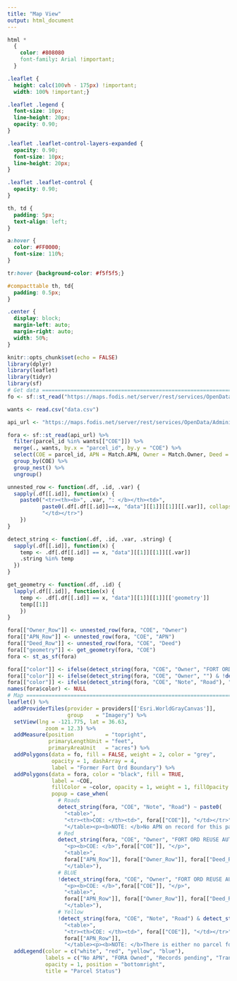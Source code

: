 ```yaml
---
title: "Map View"
output: html_document
---
```


```css
html *
  {
    color: #808080
    font-family: Arial !important;
  }

.leaflet {
  height: calc(100vh - 175px) !important;
  width: 100% !important;}

.leaflet .legend {
  font-size: 10px;
  line-height: 20px;
  opacity: 0.90;
}

.leaflet .leaflet-control-layers-expanded {
  opacity: 0.90;
  font-size: 10px;
  line-height: 20px;
}

.leaflet .leaflet-control {
  opacity: 0.90;
}

th, td {
  padding: 5px;
  text-align: left;
}

a:hover {
  color: #FF0000;
  font-size: 110%;
}

tr:hover {background-color: #f5f5f5;}

#compacttable th, td{
  padding: 0.5px;
}

.center {
  display: block;
  margin-left: auto;
  margin-right: auto;
  width: 50%;
}
```

```r
knitr::opts_chunk$set(echo = FALSE)
library(dplyr)
library(leaflet)
library(tidyr)
library(sf)
# Get data =====================================================================
fo <- sf::st_read("https://maps.fodis.net/server/rest/services/OpenData/AdministrativeBoundaries/FeatureServer/4/query?where=1%3D1&outFields=*&outSR=4326&f=json")

wants <- read.csv("data.csv")

api_url <- "https://maps.fodis.net/server/rest/services/OpenData/AdministrativeBoundaries/FeatureServer/1/query?where=1%3D1&outFields=*&outSR=4326&f=json"

fora <- sf::st_read(api_url) %>% 
  filter(parcel_id %in% wants[["COE"]]) %>%
  merge(., wants, by.x = "parcel_id", by.y = "COE") %>%
  select(COE = parcel_id, APN = Match.APN, Owner = Match.Owner, Deed = Match.Deed, Note) %>%
  group_by(COE) %>%
  group_nest() %>%
  ungroup()

unnested_row <- function(.df, .id, .var) {
  sapply(.df[[.id]], function(x) {
    paste0("<tr><th><b>", .var, ": </b></th><td>",
           paste0(.df[.df[[.id]]==x, "data"][[1]][[1]][[.var]], collapse = "</td><td>"),
           "</td></tr>")
    })
}

detect_string <- function(.df, .id, .var, .string) {
  sapply(.df[[.id]], function(x) {
    temp <- .df[.df[[.id]] == x, "data"][[1]][[1]][[.var]]
    .string %in% temp
  })
}

get_geometry <- function(.df, .id) {
  lapply(.df[[.id]], function(x) {
    temp <- .df[.df[[.id]] == x, "data"][[1]][[1]][['geometry']]
    temp[[1]]
    })
}

fora[["Owner_Row"]] <- unnested_row(fora, "COE", "Owner")
fora[["APN_Row"]] <- unnested_row(fora, "COE", "APN")
fora[["Deed_Row"]] <- unnested_row(fora, "COE", "Deed")
fora[["geometry"]] <- get_geometry(fora, "COE")
fora <- st_as_sf(fora)
```

```r
fora[["color"]] <- ifelse(detect_string(fora, "COE", "Owner", "FORT ORD REUSE AUTHORITY"), "red", "blue")
fora[["color"]] <- ifelse(detect_string(fora, "COE", "Owner", "") & !detect_string(fora, "COE", "Owner", "FORT ORD REUSE AUTHORITY"), "yellow", fora[["color"]])
fora[["color"]] <- ifelse(detect_string(fora, "COE", "Note", "Road"), "white", fora[["color"]])
names(fora$color) <- NULL
# Map ==========================================================================
leaflet() %>%
  addProviderTiles(provider = providers[['Esri.WorldGrayCanvas']],
                   group    = "Imagery") %>%
  setView(lng = -121.775, lat = 36.63,
            zoom = 12.3) %>%
  addMeasure(position          = "topright",
             primaryLengthUnit = "feet", 
             primaryAreaUnit   = "acres") %>%
  addPolygons(data = fo, fill = FALSE, weight = 2, color = "grey",
              opacity = 1, dashArray = 4, 
              label = "Former Fort Ord Boundary") %>%
  addPolygons(data = fora, color = "black", fill = TRUE,
              label = ~COE,
              fillColor = ~color, opacity = 1, weight = 1, fillOpacity = 0.5,
              popup = case_when(
                # Roads
                detect_string(fora, "COE", "Note", "Road") ~ paste0(
                  "<table>",
                  "<tr><th>COE: </th><td>", fora[["COE"]], "</td></tr>",
                  "</table><p><b>NOTE: </b>No APN on record for this parcel.</p>"),
                # Red
                detect_string(fora, "COE", "Owner", "FORT ORD REUSE AUTHORITY") ~ paste0(
                  "<p><b>COE: </b>",fora[["COE"]], "</p>",
                  "<table>",
                  fora[["APN_Row"]], fora[["Owner_Row"]], fora[["Deed_Row"]],
                  "</table>"),
                # BLUE
                !detect_string(fora, "COE", "Owner", "FORT ORD REUSE AUTHORITY") & !detect_string(fora, "COE", "Note", "Road") & !detect_string(fora, "COE", "Owner", "")   ~ paste0(
                  "<p><b>COE: </b>",fora[["COE"]], "</p>",
                  "<table>",
                  fora[["APN_Row"]], fora[["Owner_Row"]], fora[["Deed_Row"]],
                  "</table>"),
                # Yellow
                !detect_string(fora, "COE", "Note", "Road") & detect_string(fora, "COE", "Owner", "") ~paste0(
                  "<table>",
                  "<tr><th>COE: </th><td>", fora[["COE"]], "</td></tr>",
                  fora[["APN_Row"]],
                  "</table><p><b>NOTE: </b>There is either no parcel found at this location, or the parcel polygon at this location is temporarily suspended pending modifications in progress by the County Assessor and Parcelquest staff. </p>"))) %>%
  addLegend(color = c("white", "red", "yellow", "blue"),
            labels = c("No APN", "FORA Owned", "Records pending", "Transfer complete"),
            opacity = 1, position = "bottomright",
            title = "Parcel Status")
```

